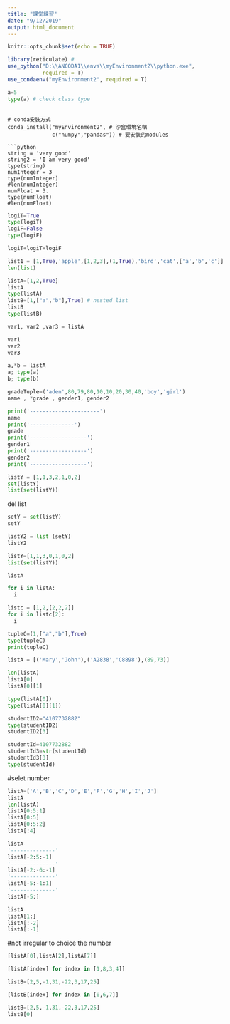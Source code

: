 ```yaml
---
title: "課堂練習"
date: "9/12/2019"
output: html_document
---
```


```r
knitr::opts_chunk$set(echo = TRUE)

library(reticulate) #
use_python("D:\\ANCODA1\\envs\\myEnvironment2\\python.exe",
           required = T)
use_condaenv("myEnvironment2", required = T)
```

```python
a=5
type(a) # check class type
  ```
```

# conda安裝方式
conda_install("myEnvironment2", # 沙盒環境名稱
              c("numpy","pandas")) # 要安裝的modules

```python
string = 'very good'
string2 = 'I am very good' 
type(string)
numInteger = 3
type(numInteger)
#len(numInteger)
numFloat = 3.
type(numFloat)
#len(numFloat)
```


```python
logiT=True
type(logiT)
logiF=False
type(logiF)
```

```python
logiT+logiT+logiF
```

```python
list1 = [1,True,'apple',[1,2,3],(1,True),'bird','cat',['a','b','c']]
len(list)
```
```python
listA=[1,2,True]
listA
type(listA)
listB=[1,["a","b"],True] # nested list
listB
type(listB)
```
```python
var1, var2 ,var3 = listA
```

```python
var1
var2
var3
```

```python
a,*b = listA
a; type(a)
b; type(b)
```
```python
gradeTuple=('aden',80,79,80,10,10,20,30,40,'boy','girl')
name , *grade , gender1, gender2

print('----------------------')
name
print('--------------')
grade
print('------------------')
gender1
print('------------------')
gender2
print('------------------')
```


```python
listY = [1,1,3,2,1,0,2]
set(listY)
list(set(listY))
```
del list


```python
setY = set(listY)
setY

listY2 = list (setY)
listY2
```


```python
listY=[1,1,3,0,1,0,2]
list(set(listY))
```

```python
listA
```

```python
for i in listA:
  i
```


```python
listc = [1,2,[2,2,2]]
for i in listc[2]:
  i
```

```python
tupleC=(1,["a","b"],True)
type(tupleC)
print(tupleC)
```




```python
listA = [('Mary','John'),('A2838','C8898'),(89,73)]
```

```python
len(listA) 
listA[0] 
listA[0][1] 

type(listA[0])
type(listA[0][1])
```

```python
studentID2="4107732882"
type(studentID2)
studentID2[3]
```
```python
studentId=4107732882
studentId3=str(studentId)
studentId3[3]
type(studentId)
```

#selet number
```python
listA=['A','B','C','D','E','F','G','H','I','J']
listA
len(listA)
listA[0:5:1]
listA[0:5]
listA[0:5:2]
listA[:4] 
```


```python
listA
'--------------'
listA[-2:5:-1]
'--------------'
listA[-2:-6:-1]
'--------------'
listA[-5:-1:1]
'--------------'
listA[-5:] 
```

```python
listA
listA[1:]
listA[:-2]
listA[:-1]
```


#not irregular to choice the number
```python
[listA[0],listA[2],listA[7]]
```
```python
[listA[index] for index in [1,8,3,4]]
```

```python
listB=[2,5,-1,31,-22,3,17,25]

[listB[index] for index in [0,6,7]]
```

```python
listB=[2,5,-1,31,-22,3,17,25]
listB[0]
```



















